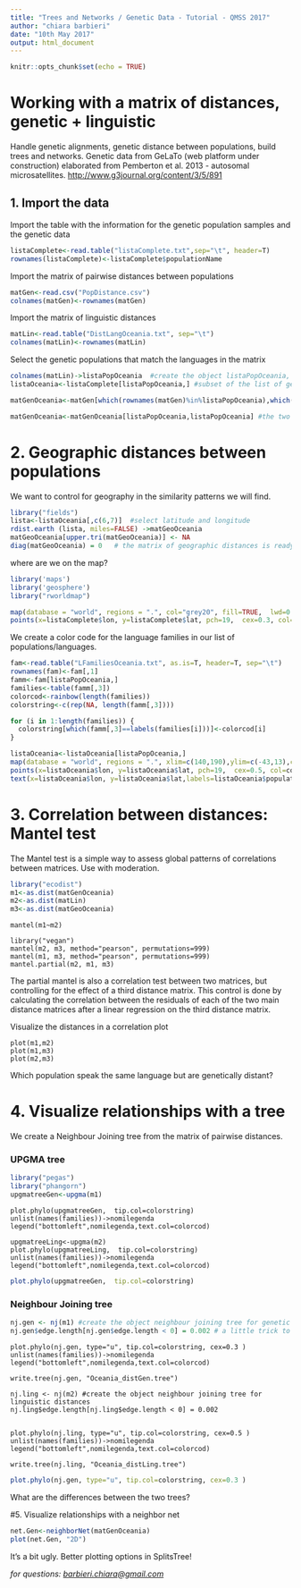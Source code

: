 ```yaml
---
title: "Trees and Networks / Genetic Data - Tutorial - QMSS 2017"
author: "chiara barbieri"
date: "10th May 2017"
output: html_document
---
```


```r
knitr::opts_chunk$set(echo = TRUE)
```

# Working with a matrix of distances, genetic + linguistic

Handle genetic alignments, genetic distance between populations, build trees and networks.
Genetic data from GeLaTo (web platform under construction) elaborated from Pemberton et al. 2013 - autosomal microsatellites. <http://www.g3journal.org/content/3/5/891>

## 1. Import the data


Import the table with the information for the genetic population samples and the genetic data
```r
listaComplete<-read.table("listaComplete.txt",sep="\t", header=T)
rownames(listaComplete)<-listaComplete$populationName
```
Import the matrix of pairwise distances between populations

```r
matGen<-read.csv("PopDistance.csv")
colnames(matGen)<-rownames(matGen)
```
Import the matrix of linguistic distances
```r
matLin<-read.table("DistLangOceania.txt", sep="\t")
colnames(matLin)<-rownames(matLin)
```
Select the genetic populations that match the languages in the matrix
```r
colnames(matLin)->listaPopOceania  #create the object listaPopOceania, the populations in the match
listaOceania<-listaComplete[listaPopOceania,] #subset of the list of genetic populations

matGenOceania<-matGen[which(rownames(matGen)%in%listaPopOceania),which(colnames(matGen)%in%listaPopOceania),]  #subset of the matrix of pairwise genetic distance

matGenOceania<-matGenOceania[listaPopOceania,listaPopOceania] #the two matrices have the populations/languages in the same order

```

# 2. Geographic distances between populations

We want to control for geography in the similarity patterns we will find.

```r
library("fields")
lista<-listaOceania[,c(6,7)]  #select latitude and longitude
rdist.earth (lista, miles=FALSE) ->matGeoOceania
matGeoOceania[upper.tri(matGeoOceania)] <- NA
diag(matGeoOceania) = 0   # the matrix of geographic distances is ready to use
```
where are we on the map?
```r
library('maps')
library('geosphere')
library("rworldmap")
```


```r
map(database = "world", regions = ".", col="grey20", fill=TRUE,  lwd=0.1)
points(x=listaComplete$lon, y=listaComplete$lat, pch=19,  cex=0.3, col=as.character(listaComplete$colorCode))
```

We create a color code for the language families in our list of populations/languages.

```r

fam<-read.table("LFamiliesOceania.txt", as.is=T, header=T, sep="\t")
rownames(fam)<-fam[,1]
famm<-fam[listaPopOceania,]
families<-table(famm[,3])
colorcod<-rainbow(length(families))
colorstring<-c(rep(NA, length(famm[,3])))

for (i in 1:length(families)) {
  colorstring[which(famm[,3]==labels(families[i]))]<-colorcod[i]
}
```

```r

listaOceania<-listaOceania[listaPopOceania,]
map(database = "world", regions = ".", xlim=c(140,190),ylim=c(-43,13),col="grey", fill=TRUE,  lwd=0.1)
points(x=listaOceania$lon, y=listaOceania$lat, pch=19,  cex=0.5, col=colorstring)
text(x=listaOceania$lon, y=listaOceania$lat,labels=listaOceania$populationName,cex=0.5, font=2)
```

# 3. Correlation between distances: Mantel test
The Mantel test is a simple way to assess global patterns of correlations between matrices. Use with moderation.

```r
library("ecodist")
m1<-as.dist(matGenOceania)
m2<-as.dist(matLin)
m3<-as.dist(matGeoOceania)
```

```
mantel(m1~m2)

library("vegan")		
mantel(m2, m3, method="pearson", permutations=999)
mantel(m1, m3, method="pearson", permutations=999)
mantel.partial(m2, m1, m3)
```

The partial mantel is also a correlation test between two matrices, but controlling for the effect of a third distance matrix. This control is done by calculating the correlation between the residuals of each of the two main distance matrices after a linear regression on the third distance matrix.


Visualize the distances in a correlation plot

```
plot(m1,m2)
plot(m1,m3)
plot(m2,m3)
```
Which population speak the same language but are genetically distant?

# 4. Visualize relationships with a tree

We create a Neighbour Joining tree from the matrix of pairwise distances.

### UPGMA tree 

```r
library("pegas")
library("phangorn")
upgmatreeGen<-upgma(m1)
```
```
plot.phylo(upgmatreeGen,  tip.col=colorstring)
unlist(names(families))->nomilegenda
legend("bottomleft",nomilegenda,text.col=colorcod)

upgmatreeLing<-upgma(m2)
plot.phylo(upgmatreeLing,  tip.col=colorstring)
unlist(names(families))->nomilegenda
legend("bottomleft",nomilegenda,text.col=colorcod)
```

```r
plot.phylo(upgmatreeGen,  tip.col=colorstring)
```

### Neighbour Joining tree

```r

nj.gen <- nj(m1) #create the object neighbour joining tree for genetic distances
nj.gen$edge.length[nj.gen$edge.length < 0] = 0.002 # a little trick to avoid negative branches

```
```
plot.phylo(nj.gen, type="u", tip.col=colorstring, cex=0.3 )
unlist(names(families))->nomilegenda
legend("bottomleft",nomilegenda,text.col=colorcod)

write.tree(nj.gen, "Oceania_distGen.tree")

nj.ling <- nj(m2) #create the object neighbour joining tree for linguistic distances
nj.ling$edge.length[nj.ling$edge.length < 0] = 0.002


plot.phylo(nj.ling, type="u", tip.col=colorstring, cex=0.5 )
unlist(names(families))->nomilegenda
legend("bottomleft",nomilegenda,text.col=colorcod)

write.tree(nj.ling, "Oceania_distLing.tree")

```

```r
plot.phylo(nj.gen, type="u", tip.col=colorstring, cex=0.3 )
```

What are the differences between the two trees?

#5. Visualize relationships with a neighbor net

```r
net.Gen<-neighborNet(matGenOceania)
plot(net.Gen, "2D")
```


It's a bit ugly. Better plotting options in SplitsTree! 



*for questions: <barbieri.chiara@gmail.com>*